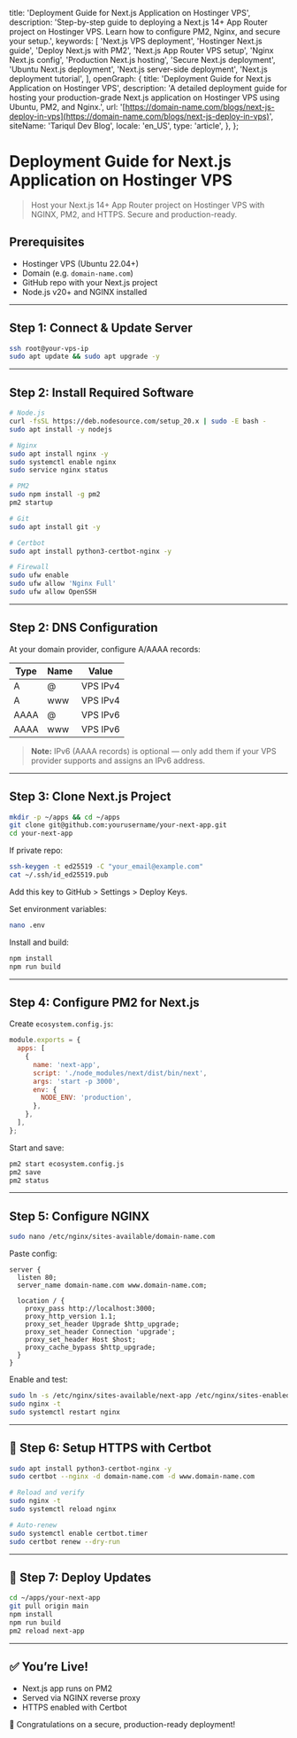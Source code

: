   title: 'Deployment Guide for Next.js Application on Hostinger VPS',
  description: 'Step-by-step guide to deploying a Next.js 14+ App Router project on Hostinger VPS. Learn how to configure PM2, Nginx, and secure your setup.',
  keywords: [
    'Next.js VPS deployment',
    'Hostinger Next.js guide',
    'Deploy Next.js with PM2',
    'Next.js App Router VPS setup',
    'Nginx Next.js config',
    'Production Next.js hosting',
    'Secure Next.js deployment',
    'Ubuntu Next.js deployment',
    'Next.js server-side deployment',
    'Next.js deployment tutorial',
  ],
  openGraph: {
    title: 'Deployment Guide for Next.js Application on Hostinger VPS',
    description: 'A detailed deployment guide for hosting your production-grade Next.js application on Hostinger VPS using Ubuntu, PM2, and Nginx.',
    url: '[https://domain-name.com/blogs/next-js-deploy-in-vps](https://domain-name.com/blogs/next-js-deploy-in-vps)',
    siteName: 'Tariqul Dev Blog',
    locale: 'en_US',
    type: 'article',
  },
};

# Deployment Guide for Next.js Application on Hostinger VPS

> Host your Next.js 14+ App Router project on Hostinger VPS with NGINX, PM2, and HTTPS. Secure and production-ready.

## Prerequisites

- Hostinger VPS (Ubuntu 22.04+)
- Domain (e.g. `domain-name.com`)
- GitHub repo with your Next.js project
- Node.js v20+ and NGINX installed

---

## Step 1: Connect & Update Server

```bash
ssh root@your-vps-ip
sudo apt update && sudo apt upgrade -y
```

---

## Step 2: Install Required Software

```bash
# Node.js
curl -fsSL https://deb.nodesource.com/setup_20.x | sudo -E bash -
sudo apt install -y nodejs

# Nginx
sudo apt install nginx -y
sudo systemctl enable nginx
sudo service nginx status

# PM2
sudo npm install -g pm2
pm2 startup

# Git
sudo apt install git -y

# Certbot
sudo apt install python3-certbot-nginx -y

# Firewall
sudo ufw enable
sudo ufw allow 'Nginx Full'
sudo ufw allow OpenSSH
```

---

## Step 2: DNS Configuration

At your domain provider, configure A/AAAA records:

| Type | Name | Value    |
| ---- | ---- | -------- |
| A    | @    | VPS IPv4 |
| A    | www  | VPS IPv4 |
| AAAA | @    | VPS IPv6 |
| AAAA | www  | VPS IPv6 |

> **Note:** IPv6 (AAAA records) is optional — only add them if your VPS provider supports and assigns an IPv6 address.

---

## Step 3: Clone Next.js Project

```bash
mkdir -p ~/apps && cd ~/apps
git clone git@github.com:yourusername/your-next-app.git
cd your-next-app
```

If private repo:

```bash
ssh-keygen -t ed25519 -C "your_email@example.com"
cat ~/.ssh/id_ed25519.pub
```

Add this key to GitHub > Settings > Deploy Keys.

Set environment variables:

```bash
nano .env
```

Install and build:

```bash
npm install
npm run build
```

---

## Step 4: Configure PM2 for Next.js

Create `ecosystem.config.js`:

```js
module.exports = {
  apps: [
    {
      name: 'next-app',
      script: './node_modules/next/dist/bin/next',
      args: 'start -p 3000',
      env: {
        NODE_ENV: 'production',
      },
    },
  ],
};
```

Start and save:

```bash
pm2 start ecosystem.config.js
pm2 save
pm2 status
```

---

## Step 5: Configure NGINX

```bash
sudo nano /etc/nginx/sites-available/domain-name.com
```

Paste config:

```nginx
server {
  listen 80;
  server_name domain-name.com www.domain-name.com;

  location / {
    proxy_pass http://localhost:3000;
    proxy_http_version 1.1;
    proxy_set_header Upgrade $http_upgrade;
    proxy_set_header Connection 'upgrade';
    proxy_set_header Host $host;
    proxy_cache_bypass $http_upgrade;
  }
}
```

Enable and test:

```bash
sudo ln -s /etc/nginx/sites-available/next-app /etc/nginx/sites-enabled/
sudo nginx -t
sudo systemctl restart nginx
```

---

## 🔐 Step 6: Setup HTTPS with Certbot

```bash
sudo apt install python3-certbot-nginx -y
sudo certbot --nginx -d domain-name.com -d www.domain-name.com

# Reload and verify
sudo nginx -t
sudo systemctl reload nginx

# Auto-renew
sudo systemctl enable certbot.timer
sudo certbot renew --dry-run
```

---

## 🔁 Step 7: Deploy Updates

```bash
cd ~/apps/your-next-app
git pull origin main
npm install
npm run build
pm2 reload next-app
```

---

## ✅ You’re Live!

- Next.js app runs on PM2
- Served via NGINX reverse proxy
- HTTPS enabled with Certbot

🎉 Congratulations on a secure, production-ready deployment!
